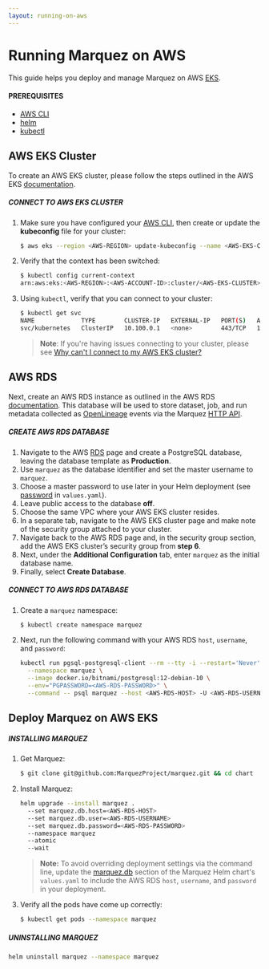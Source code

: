 ```yaml
---
layout: running-on-aws
---
```


# Running Marquez on AWS

This guide helps you deploy and manage Marquez on AWS [EKS](https://aws.amazon.com/eks).

#### PREREQUISITES

* [AWS CLI](https://docs.aws.amazon.com/cli/latest/userguide/cli-chap-getting-started.html)
* [helm](https://helm.sh/docs/helm/helm_install/)
* [kubectl](https://kubernetes.io/docs/tasks/tools/)

## AWS EKS Cluster

To create an AWS EKS cluster, please follow the steps outlined in the AWS EKS [documentation](https://docs.aws.amazon.com/eks/latest/userguide/create-cluster.html).

##### CONNECT TO AWS EKS CLUSTER

1. Make sure you have configured your [AWS CLI](https://docs.aws.amazon.com/cli/latest/userguide/cli-configure-files.html), then create or update the **kubeconfig** file for your cluster:

   ```bash
   $ aws eks --region <AWS-REGION> update-kubeconfig --name <AWS-EKS-CLUSTER>
   ```

2. Verify that the context has been switched:

   ```bash
   $ kubectl config current-context
   arn:aws:eks:<AWS-REGION>:<AWS-ACCOUNT-ID>:cluster/<AWS-EKS-CLUSTER>
   ```

3. Using `kubectl`, verify that you can connect to your cluster:

   ```bash
   $ kubectl get svc
   NAME             TYPE        CLUSTER-IP   EXTERNAL-IP   PORT(S)   AGE
   svc/kubernetes   ClusterIP   10.100.0.1   <none>        443/TCP   1m
   ```

   > **Note**: If you're having issues connecting to your cluster, please see [Why can't I connect to my AWS EKS cluster?](https://aws.amazon.com/premiumsupport/knowledge-center/eks-cluster-connection)

## AWS RDS

Next, create an AWS RDS instance as outlined in the AWS RDS [documentation](https://docs.aws.amazon.com/AmazonRDS/latest/UserGuide/USER_CreateDBInstance.html). This database will be used to store dataset, job, and run metadata collected as [OpenLineage](https://openlineage.io) events via the Marquez [HTTP API](https://marquezproject.github.io/marquez/openapi.html).

##### CREATE AWS RDS DATABASE

1. Navigate to the AWS [RDS](https://console.aws.amazon.com/rds/home) page and create a PostgreSQL database, leaving the database template as **Production**.
2. Use `marquez` as the database identifier and set the master username to `marquez`.
3. Choose a master password to use later in your Helm deployment (see [password](https://github.com/MarquezProject/marquez/blob/main/chart/values.yaml#L32)  in `values.yaml`).
4. Leave public access to the database **off**.
5. Choose the same VPC where your AWS EKS cluster resides.
6. In a separate tab, navigate to the AWS EKS cluster page and make note of the security group attached to your cluster.
7. Navigate back to the AWS RDS page and, in the security group section, add the AWS EKS cluster’s security group from **step 6**.
8. Next, under the **Additional Configuration** tab, enter `marquez` as the initial database name.
9. Finally, select **Create Database**.

##### CONNECT TO AWS RDS DATABASE

1. Create a `marquez` namespace:

   ```bash
   $ kubectl create namespace marquez
   ```

2. Next, run the following command with your AWS RDS `host`, `username`, and `password`:

   ```bash
   kubectl run pgsql-postgresql-client --rm --tty -i --restart='Never' \
     --namespace marquez \
     --image docker.io/bitnami/postgresql:12-debian-10 \
     --env="PGPASSWORD=<AWS-RDS-PASSWORD>" \
     --command -- psql marquez --host <AWS-RDS-HOST> -U <AWS-RDS-USERNAME> -d marquez -p 5432
   ```

## Deploy Marquez on AWS EKS

##### INSTALLING MARQUEZ

1. Get Marquez:

   ```bash
   $ git clone git@github.com:MarquezProject/marquez.git && cd chart
   ```

2. Install Marquez:

   ```bash
   helm upgrade --install marquez .
     --set marquez.db.host=<AWS-RDS-HOST>
     --set marquez.db.user=<AWS-RDS-USERNAME>
     --set marquez.db.password=<AWS-RDS-PASSWORD>
     --namespace marquez
     --atomic
     --wait
   ```

   > **Note:** To avoid overriding deployment settings via the command line, update the [marquez.db](https://github.com/MarquezProject/marquez/blob/main/chart/values.yaml#L27) section of the Marquez Helm chart's `values.yaml` to include the AWS RDS `host`, `username`, and `password` in your deployment.

3. Verify all the pods have come up correctly:

   ```bash
   $ kubectl get pods --namespace marquez
   ```

##### UNINSTALLING MARQUEZ

```bash
helm uninstall marquez --namespace marquez
```
